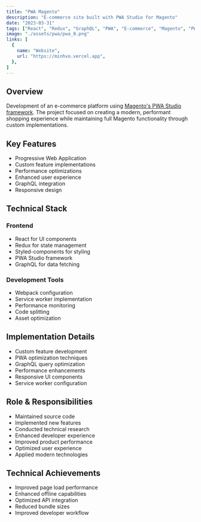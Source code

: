 ```yaml
---
title: "PWA Magento"
description: "E-commerce site built with PWA Studio for Magento"
date: "2023-03-31"
tags: ["React", "Redux", "GraphQL", "PWA", "E-commerce", "Magento", "PWA Studio"]
image: "./assets/pwa/pwa_0.png"
links: [
  {
    name: "Website",
    url: "https://minhvo.vercel.app",
  },
]
---
```


## Overview

Development of an e-commerce platform using [Magento's PWA Studio framework](https://github.com/magento/pwa-studio). The project focused on creating a modern, performant shopping experience while maintaining full Magento functionality through custom implementations.

## Key Features

- Progressive Web Application
- Custom feature implementations
- Performance optimizations
- Enhanced user experience
- GraphQL integration
- Responsive design

## Technical Stack

### Frontend
- React for UI components
- Redux for state management
- Styled-components for styling
- PWA Studio framework
- GraphQL for data fetching

### Development Tools
- Webpack configuration
- Service worker implementation
- Performance monitoring
- Code splitting
- Asset optimization

## Implementation Details

- Custom feature development
- PWA optimization techniques
- GraphQL query optimization
- Performance enhancements
- Responsive UI components
- Service worker configuration

## Role & Responsibilities

- Maintained source code
- Implemented new features
- Conducted technical research
- Enhanced developer experience
- Improved product performance
- Optimized user experience
- Applied modern technologies

## Technical Achievements

- Improved page load performance
- Enhanced offline capabilities
- Optimized API integration
- Reduced bundle sizes
- Improved developer workflow
